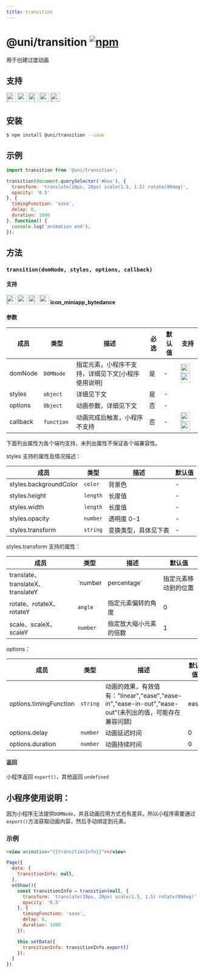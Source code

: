 ```yaml
---
title: transition
---
```


# @uni/transition [![npm](https://img.shields.io/npm/v/@uni/transition.svg)](https://www.npmjs.com/package/@uni/transition)

用于创建过度动画

## 支持

<img alt="browser" src="https://gw.alicdn.com/tfs/TB1uYFobGSs3KVjSZPiXXcsiVXa-200-200.svg" width="25px" height="25px" /> <img alt="weex" src="https://gw.alicdn.com/tfs/TB1jM0ebMaH3KVjSZFjXXcFWpXa-200-200.svg" width="25px" height="25px" /> <img alt="miniApp" src="https://gw.alicdn.com/tfs/TB1bBpmbRCw3KVjSZFuXXcAOpXa-200-200.svg" width="25px" height="25px" /> <img alt="wechatMiniprogram" src="https://img.alicdn.com/tfs/TB1slcYdxv1gK0jSZFFXXb0sXXa-200-200.svg" width="25px" height="25px"> <img alt="bytedanceMicroApp" src="https://gw.alicdn.com/tfs/TB1jFtVzO_1gK0jSZFqXXcpaXXa-200-200.svg" width="25px" height="25px">

## 安装

```bash
$ npm install @uni/transition --save
```

## 示例

```js
import transition from '@uni/transition';

transition(document.querySelector('#box'), {
  transform: 'translate(10px, 20px) scale(1.5, 1.5) rotate(90deg)',
  opacity: '0.5'
}, {
  timingFunction: 'ease',
  delay: 0,
  duration: 1000
}, function() {
  console.log('animation end');
});
```

## 方法

### `transition(domNode, styles, options, callback)`

#### 支持

<img alt="browser" src="https://gw.alicdn.com/tfs/TB1uYFobGSs3KVjSZPiXXcsiVXa-200-200.svg" width="25px" height="25px" /> <img alt="weex" src="https://gw.alicdn.com/tfs/TB1jM0ebMaH3KVjSZFjXXcFWpXa-200-200.svg" width="25px" height="25px" /> <img alt="miniApp" src="https://gw.alicdn.com/tfs/TB1bBpmbRCw3KVjSZFuXXcAOpXa-200-200.svg" width="25px" height="25px" /> <img alt="wechatMiniprogram" src="https://img.alicdn.com/tfs/TB1slcYdxv1gK0jSZFFXXb0sXXa-200-200.svg" width="25px" height="25px"> __icon_miniapp_bytedance__

#### 参数

| 成员 | 类型 | 描述 | 必选 |默认值 | 支持 |
| --- | --- | --- | --- | --- | --- |
| domNode | `DOMNode`  | 指定元素，小程序不支持，详细见下文[小程序使用说明] | 是 | - | <img alt="browser" src="https://gw.alicdn.com/tfs/TB1uYFobGSs3KVjSZPiXXcsiVXa-200-200.svg" width="25px" height="25px" /> <img alt="weex" src="https://gw.alicdn.com/tfs/TB1jM0ebMaH3KVjSZFjXXcFWpXa-200-200.svg" width="25px" height="25px" /> |
| styles | `object`  | 详细见下文 | 是 | - |   |
| options | `Object`  | 动画参数，详细见下文 | 否 | - |   |
| callback | `function`  |  动画完成后触发，小程序不支持 | 否 | - | <img alt="browser" src="https://gw.alicdn.com/tfs/TB1uYFobGSs3KVjSZPiXXcsiVXa-200-200.svg" width="25px" height="25px" /> <img alt="weex" src="https://gw.alicdn.com/tfs/TB1jM0ebMaH3KVjSZFjXXcFWpXa-200-200.svg" width="25px" height="25px" /> |

下面列出属性为各个端均支持，未列出属性不保证各个端兼容性。

styles 支持的属性及情况描述：

| 成员 | 类型 | 描述 | 默认值 |
| --- | --- | --- | --- |
| styles.backgroundColor |  `color` | 背景色 | - |
| styles.height | `length` | 长度值 | - |
| styles.width | `length` | 长度值 | - |
| styles.opacity | `number` | 透明度 0-1 | - |
| styles.transform | `string` | 变换类型，具体见下表 | - |

styles.transform 支持的属性：

| 成员 | 类型 | 描述 | 默认值 |
| --- | --- | --- | --- |
| translate、translateX、translateY | `number | percentage` | 指定元素移动到的位置 | 0 |
| rotate、rotateX、rotateY | `angle` | 指定元素偏转的角度 | 0 |
| scale、scaleX、scaleY| `number` | 指定放大缩小元素的倍数 | 1 |

options：

| 成员 | 类型 | 描述 | 默认值 |
| --- | --- | --- | --- |
| options.timingFunction |  `string` | 动画的效果，有效值有："linear","ease","ease-in","ease-in-out","ease-out"(未列出的值，可能存在兼容问题) | ease |
| options.delay |  `number` | 动画延迟时间 | 0 |
| options.duration |  `number` | 动画持续时间 | 0 |

#### 返回

小程序返回 `export()`，其他返回 `undefined`

## 小程序使用说明：

因为小程序无法提供`DOMNode`，并且动画应用方式也有差异。所以小程序需要通过`export()`方法获取动画内容，然后手动绑定到元素。

### 示例

```html
<view animation="{{transitionInfo}}"></view>
```
```javascript
Page({
  data: {
    transitionInfo: null,
  },
  onShow(){
    const transitionInfo = transition(null, {
      transform: 'translate(10px, 20px) scale(1.5, 1.5) rotate(90deg)',
      opacity: '0.5'
    }, {
      timingFunction: 'ease',
      delay: 0,
      duration: 1000
    });

    this.setData({
      transitionInfo: transitionInfo.export()
    });
  }
})
```
